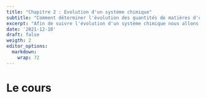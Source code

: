 ```yaml
---
title: "Chapitre 2 : Evolution d'un système chimique"
subtitle: "Comment déterminer l'évolution des quantités de matières d'un système chimique?"
excerpt: "Afin de suivre l'évolution d'un système chimique nous allons découvrir un outil très utile : le tableau d'avancement."
date: '2021-12-10'
draft: false
weigth: 2
editor_options: 
  markdown: 
    wrap: 72
---
```


# Le cours 